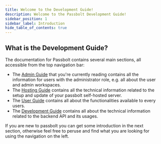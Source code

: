 ```yaml
---
title: Welcome to the Development Guide!
description: Welcome to the Passbolt Development Guide!
sidebar_position: 1
sidebar_label: Introduction
hide_table_of_contents: true
---
```


## What is the Development Guide?

The documentation for Passbolt contains several main sections, all accessible from the top navigation bar:
- The [Admin Guide](/admin/) that you're currently reading contains all the information for users with the administrator role, e.g. all about the user and admin workspaces.
- The [Hosting Guide](/hosting/) contains all the technical information related to the setup and update of your passbolt self-hosted server.
- The [User Guide](/user/) contains all about the functionalities available to every users.
- The [Development Guide](/development/) contains all about the technical information related to the backend API and its usages.

If you are new to passbolt you can get some introduction in the next section, otherwise feel free to peruse and find
 what you are looking for using the navigation on the left.